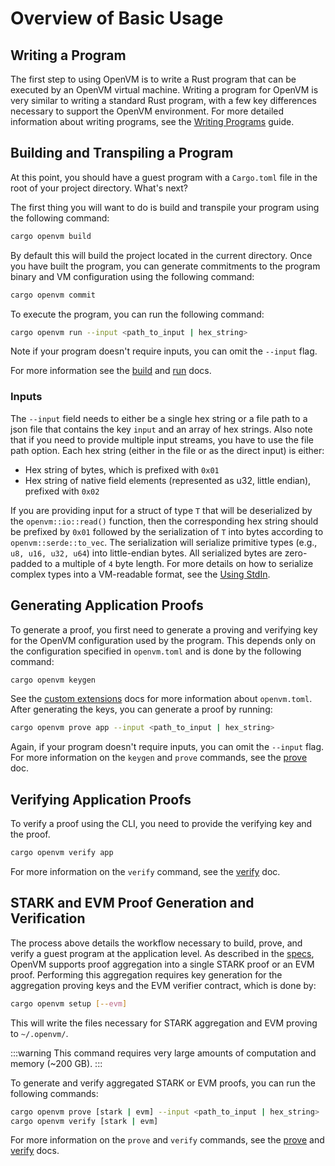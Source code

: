 # Overview of Basic Usage

## Writing a Program

The first step to using OpenVM is to write a Rust program that can be executed by an OpenVM virtual machine. Writing a program for OpenVM is very similar to writing a standard Rust program, with a few key differences necessary to support the OpenVM environment. For more detailed information about writing programs, see the [Writing Programs](./writing-a-program) guide.

## Building and Transpiling a Program

At this point, you should have a guest program with a `Cargo.toml` file in the root of your project directory. What's next?

The first thing you will want to do is build and transpile your program using the following command:

```bash
cargo openvm build
```

By default this will build the project located in the current directory. Once you have built the program,
you can generate commitments to the program binary and VM configuration using the following command:

```bash
cargo openvm commit
```

To execute the program, you can run the following command:

```bash
cargo openvm run --input <path_to_input | hex_string>
```

Note if your program doesn't require inputs, you can omit the `--input` flag.

For more information see the [build](/book/writing-apps/compiling-a-program) and [run](/book/writing-apps/running-a-program) docs.

### Inputs

The `--input` field needs to either be a single hex string or a file path to a json file that contains the key `input` and an array of hex strings. Also note that if you need to provide multiple input streams, you have to use the file path option.
Each hex string (either in the file or as the direct input) is either:

- Hex string of bytes, which is prefixed with `0x01`
- Hex string of native field elements (represented as u32, little endian), prefixed with `0x02`

If you are providing input for a struct of type `T` that will be deserialized by the `openvm::io::read()` function, then the corresponding hex string should be prefixed by `0x01` followed by the serialization of `T` into bytes according to `openvm::serde::to_vec`. The serialization will serialize primitive types (e.g., `u8, u16, u32, u64`) into little-endian bytes. All serialized bytes are zero-padded to a multiple of `4` byte length. For more details on how to serialize complex types into a VM-readable format, see the [Using StdIn](/book/advanced-usage/sdk#using-stdin).

## Generating Application Proofs

To generate a proof, you first need to generate a proving and verifying key for the OpenVM configuration
used by the program. This depends only on the configuration specified in `openvm.toml` and is done by the
following command:

```bash
cargo openvm keygen
```

See the [custom extensions](/book/acceleration-using-extensions/overview) docs for more information about `openvm.toml`. After generating the keys, you can generate a proof by running:

```bash
cargo openvm prove app --input <path_to_input | hex_string>
```

Again, if your program doesn't require inputs, you can omit the `--input` flag. For more information 
on the `keygen` and `prove` commands, see the [prove](/book/writing-apps/generating-proofs) doc.

## Verifying Application Proofs

To verify a proof using the CLI, you need to provide the verifying key and the proof.

```bash
cargo openvm verify app
```

For more information on the `verify` command, see the [verify](/book/writing-apps/verifying-proofs) doc.

## STARK and EVM Proof Generation and Verification

The process above details the workflow necessary to build, prove, and verify a guest program at 
the application level. As described in the [specs](/specs/architecture/continuations), OpenVM supports
proof aggregation into a single STARK proof or an EVM proof. Performing this aggregation requires
key generation for the aggregation proving keys and the EVM verifier contract, which is done by:

```bash
cargo openvm setup [--evm]
```

This will write the files necessary for STARK aggregation and EVM proving to `~/.openvm/`.

:::warning
This command requires very large amounts of computation and memory (~200 GB).
:::

To generate and verify aggregated STARK or EVM proofs, you can run the following commands:

```bash
cargo openvm prove [stark | evm] --input <path_to_input | hex_string>
cargo openvm verify [stark | evm]
```

For more information on the `prove` and `verify` commands, see the [prove](/book/writing-apps/generating-proofs) and [verify](/book/writing-apps/verifying-proofs) docs.
